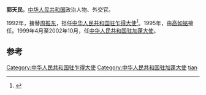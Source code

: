 {{Otheruses|郭天民|other=同名或類似名的其它條目描述}}
'''郭天民'''，[[中华人民共和国|中华人民共和国]]政治人物、外交官。

1992年，接替[[周振东|周振东]]，担任[[中国驻乍得大使列表|中华人民共和国驻乍得大使]]<ref>{{cite web|author=中华人民共和国外交部|title=中国驻乍得历任大使|url=http://www.mfa.gov.cn/chn/pds/ziliao/wjrw/2167/2170/t9217.htm|publisher=中华人民共和国外交部|accessdate=2012-03-07}}</ref>。1995年，由[[高如铭|高如铭]]接任。1999年4月至2002年10月，任[[中国驻加蓬大使列表|中华人民共和国驻加蓬大使]]。

== 参考 ==
{{Reflist|2}}

{{start box}}
{{s-dip}}
{{succession box|[[周振东|周振东]]|[[高如铭|高如铭]]|[[中国驻乍得大使列表|中华人民共和国驻乍得大使]]|1992年8月-1995年11月}}
{{succession box|[[左树森|左树森]]|[[范振水|范振水]]|[[中国驻加蓬大使列表|中华人民共和国驻加蓬大使]]|1999年4月-2002年10月}}
{{end box}}
{{中华人民共和国官员小作品}}
{{DEFAULTSORT:guo tianmin}}
[[Category:中华人民共和国驻乍得大使|Category:中华人民共和国驻乍得大使]]
[[Category:中华人民共和国驻加蓬大使|Category:中华人民共和国驻加蓬大使]]
[[Category:郭姓|tian]]